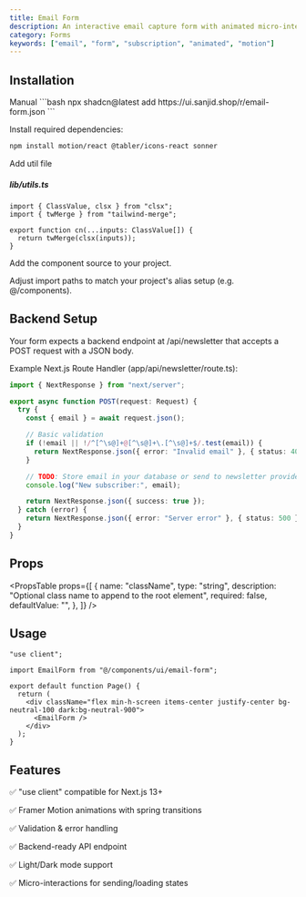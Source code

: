 ```yaml
---
title: Email Form
description: An interactive email capture form with animated micro-interactions and validation.
category: Forms
keywords: ["email", "form", "subscription", "animated", "motion"]
---
```


<CodePreview name="email-form" />

## Installation

<CodeTabs>

<TabsList>
  <TabsTrigger value="cli">
    <Shadcn />
  </TabsTrigger>
  <TabsTrigger value="manual">Manual</TabsTrigger>
</TabsList>

<TabsContent value="cli">
  ```bash 
  npx shadcn@latest add https://ui.sanjid.shop/r/email-form.json
  ```
</TabsContent>

<TabsContent value="manual">

<Steps>

<Step>Install required dependencies:</Step>

```bash
npm install motion/react @tabler/icons-react sonner
```

<Step>Add util file</Step>

##### lib/utils.ts

```tsx
import { ClassValue, clsx } from "clsx";
import { twMerge } from "tailwind-merge";

export function cn(...inputs: ClassValue[]) {
  return twMerge(clsx(inputs));
}
```

<Step>Add the component source to your project.</Step>

<ComponentSource name="email-form" title="components/ui/email-form.tsx" />

<Step>
  Adjust import paths to match your project's alias setup (e.g. @/components).
</Step>

</Steps> 
</TabsContent> 
</CodeTabs>

## Backend Setup

Your form expects a backend endpoint at /api/newsletter that accepts a POST request with a JSON body.

Example Next.js Route Handler (app/api/newsletter/route.ts):

```ts
import { NextResponse } from "next/server";

export async function POST(request: Request) {
  try {
    const { email } = await request.json();

    // Basic validation
    if (!email || !/^[^\s@]+@[^\s@]+\.[^\s@]+$/.test(email)) {
      return NextResponse.json({ error: "Invalid email" }, { status: 400 });
    }

    // TODO: Store email in your database or send to newsletter provider
    console.log("New subscriber:", email);

    return NextResponse.json({ success: true });
  } catch (error) {
    return NextResponse.json({ error: "Server error" }, { status: 500 });
  }
}
```

## Props

<PropsTable
  props={[
    {
      name: "className",
      type: "string",
      description: "Optional class name to append to the root element",
      required: false,
      defaultValue: "",
    },
  ]}
/>

## Usage

```tsx
"use client";

import EmailForm from "@/components/ui/email-form";

export default function Page() {
  return (
    <div className="flex min-h-screen items-center justify-center bg-neutral-100 dark:bg-neutral-900">
      <EmailForm />
    </div>
  );
}
```

## Features

✅ "use client" compatible for Next.js 13+

✅ Framer Motion animations with spring transitions

✅ Validation & error handling

✅ Backend-ready API endpoint

✅ Light/Dark mode support

✅ Micro-interactions for sending/loading states
